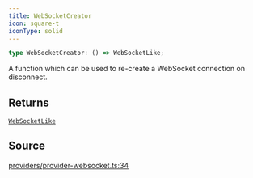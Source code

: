 ```yaml
---
title: WebSocketCreator
icon: square-t
iconType: solid
---
```


```ts
type WebSocketCreator: () => WebSocketLike;
```

A function which can be used to re-create a WebSocket connection on disconnect.

## Returns

[`WebSocketLike`](/sdk/content/interfaces/WebSocketLike)

## Source

[providers/provider-websocket.ts:34](https://github.com/dominant-strategies/quais.js/blob/191734f84dfad16356d604ee17f04ede3d7ccb03/src/providers/provider-websocket.ts#L34)
